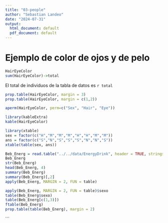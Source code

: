 ```yaml
---
title: "03-people"
author: "Sebastian Landeo"
date: "2024-07-31"
output:
  html_document: default
  pdf_document: default
---
```

# Ejemplo de color de ojos y de pelo
```r
HairEyeColor
sum(HairEyeColor)->total
```
El total de individuos de la tabla de datos es `r total`
```r
prop.table(HairEyeColor, margin = 3)
prop.table(HairEyeColor, margin = c(1,2))
```
```r
aperm(HairEyeColor, perm=c("Sex", "Hair", "Eye"))
```
```r
library(kableExtra)
kable(HairEyeColor)
```

```r
library(xtable)
sex = factor(c("H","M","M","M","H","H","M","M"))
ans = factor(c("S","N","S","S","S","N","N","S"))
xtable(table(sex, ans))
```
```r
Beb_Energ = read.table("../../data/EnergyDrink", header = TRUE, stringsAsFactors = TRUE)
Beb_Energ
str(Beb_Energ)
head(Beb_Energ, 4)
summary(Beb_Energ)
summary(Beb_Energ)[,2]
apply(Beb_Energ, MARGIN = 2, FUN = table)
```
```r
apply(Beb_Energ, MARGIN = 2, FUN = table)$sexo
table(Beb_Energ$sexo)
table(Beb_Energ[c(1,3)])
ftable(Beb_Energ)
prop.table(table(Beb_Energ), margin = 2)
```
```



